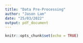 ```yaml
---
title: "Data Pre-Processing"
author: "Jason Lam"
date: "25/03/2022"
output: pdf_document
---
```


```r
knitr::opts_chunk$set(echo = TRUE)
```


